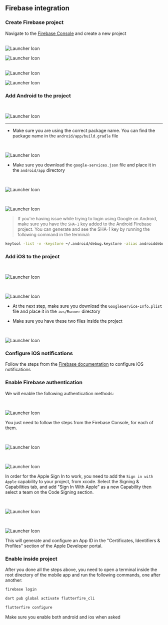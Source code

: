 
## Firebase integration

### Create Firebase project

Navigate to the [Firebase Console](https://console.firebase.google.com/) and create a new project

<br/>
<Zoom>
<Image
  src="/mobile-app/firebase/create-project/1.png"
  alt="Launcher Icon"
  width={1500}
  height={1500}
/>
</Zoom>

<br/>
<Zoom>

<Image
  src="/mobile-app/firebase/create-project/2.png"
  alt="Launcher Icon"
  width={1500}
  height={1500}
/>
</Zoom>

<br/>
<Zoom>
<Image
  src="/mobile-app/firebase/create-project/3.png"
  alt="Launcher Icon"
  width={1500}
  height={1500}
/>
</Zoom>

<br/>
<Zoom>

<Image
  src="/mobile-app/firebase/create-project/4.png"
  alt="Launcher Icon"
  width={1500}
  height={1500}
/>
</Zoom>


### Add Android to the project

<br/>
<Zoom>

<Image
  src="/mobile-app/firebase/add-android/1.png"
  alt="Launcher Icon"
  width={1500}
  height={1500}
/>
</Zoom>

------

- Make sure you are using the correct package name. You can find the package name in the `android/app/build.gradle` file

<br/>
<Zoom>

<Image
  src="/mobile-app/firebase/add-android/2.png"
  alt="Launcher Icon"
  width={1500}
  height={1500}
/>
</Zoom>

- Make sure you download the `google-services.json` file and place it in the `android/app` directory

<br/>
<Zoom>

<Image
  src="/mobile-app/firebase/add-android/3.png"
  alt="Launcher Icon"
  width={1500}
  height={1500}
/>
</Zoom>

<br/>
<Zoom>

<Image
  src="/mobile-app/firebase/add-android/4.png"
  alt="Launcher Icon"
  width={1500}
  height={1500}
/>
</Zoom>


> If you're having issue while trying to login using Google on Android, make sure you have the `SHA-1` key added to the Android Firebase project. 
> You can generate and see the SHA-1 key by running the following command in the terminal:
```bash
keytool -list -v -keystore ~/.android/debug.keystore -alias androiddebugkey -storepass android -keypass android
```

### Add iOS to the project

<br/>
<Zoom>

<Image
  src="/mobile-app/firebase/add-ios/1.png"
  alt="Launcher Icon"
  width={1500}
  height={1500}
/>
</Zoom>


<br/>
<Zoom>

<Image
  src="/mobile-app/firebase/add-ios/2.png"
  alt="Launcher Icon"
  width={1500}
  height={1500}
/>
</Zoom>

- At the next step, make sure you download the `GoogleService-Info.plist` file and place it in the `ios/Runner` directory

- Make sure you have these two files inside the project

<br/>
<Zoom>

<Image
  src="/mobile-app/firebase/add-ios/3.png"
  alt="Launcher Icon"
  width={450}
  height={1200}
/>
</Zoom>

### Configure iOS notifications

Follow the steps from the [Firebase documentation](https://firebase.flutter.dev/docs/messaging/apple-integration/) to configure iOS notifications

### Enable Firebase authentication

We will enable the following authentication methods:

<br/>
<Zoom>

<Image
  src="/mobile-app/firebase/add-auth/1.png"
  alt="Launcher Icon"
  width={1500}
  height={1500}
/>
</Zoom>

You just need to follow the steps from the Firebase Console, for each of them.

<br/>
<Zoom>

<Image
  src="/mobile-app/firebase/add-auth/2.png"
  alt="Launcher Icon"
  width={1500}
  height={1500}
/>
</Zoom>

<br/>
<Zoom>

<Image
  src="/mobile-app/firebase/add-auth/3.png"
  alt="Launcher Icon"
  width={1500}
  height={1500}
/>
</Zoom>


In order for the Apple Sign In to work, you need to add the `Sign in with Apple` capability to your project, from xcode. Select the Signing & Capabilities tab, and add "Sign In With Apple" as a new Capability then select a team on the Code Signing section.

<br/>
<Zoom>

<Image
  src="/mobile-app/firebase/add-auth/4.png"
  alt="Launcher Icon"
  width={1500}
  height={1500}
/>
</Zoom>

<br/>
<Zoom>

<Image
  src="/mobile-app/firebase/add-auth/5.png"
  alt="Launcher Icon"
  width={1500}
  height={1500}
/>
</Zoom>

This will generate and configure an App ID in the "Certificates, Identifiers & Profiles" section of the Apple Developer portal.

### Enable inside project

After you done all the steps above, you need to open a terminal inside the root directory of the mobile app and run the following commands, one after another:

```bash
firebase login
```

```bash
dart pub global activate flutterfire_cli
```

```bash
flutterfire configure
```

Make sure you enable both android and ios when asked
